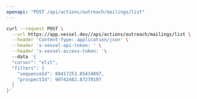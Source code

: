 ```yaml
---
openapi: "POST /api/actions/outreach/mailings/list"
---
```


<RequestExample>

```bash Request
curl --request POST \
  --url https://app.vessel.dev//api/actions/outreach/mailings/list \
  --header 'Content-Type: application/json' \
  --header 'x-vessel-api-token: ' \
  --header 'x-vessel-access-token: '\ 
  --data '{
  "cursor": "elit",
  "filters": {
    "sequenceId": 88417253.85434097,
    "prospectId": 90742482.87270197
  }
}'
```

</RequestExample>


      